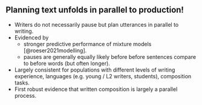 ## Planning text unfolds in parallel to production!

- Writers do not necessarily pause but plan utterances in parallel to writing.
- Evidenced by 
  - stronger predictive performance of mixture models [@roeser2021modelling].
  - pauses are generally equally likely before before sentences compare to before words (but often longer).
- Largely consistent for populations with different levels of writing experience, languages (e.g. young / L2 writers, students), composition tasks. 
- First robust evidence that written composition is largely a parallel process.

